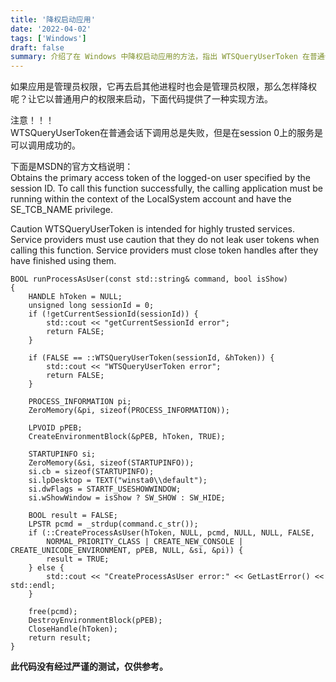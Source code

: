 ```yaml
---
title: '降权启动应用'
date: '2022-04-02'
tags: ['Windows']
draft: false
summary: 介绍了在 Windows 中降权启动应用的方法，指出 WTSQueryUserToken 在普通会话下调用常失败但在 session 0 服务中可成功，给出代码`runProcessAsUser`，但强调此代码未严谨测试仅供参考。 
---
```


如果应用是管理员权限，它再去启其他进程时也会是管理员权限，那么怎样降权呢？让它以普通用户的权限来启动，下面代码提供了一种实现方法。

注意！！！  
WTSQueryUserToken在普通会话下调用总是失败，但是在session 0上的服务是可以调用成功的。

下面是MSDN的官方文档说明：  
Obtains the primary access token of the logged-on user specified by the session ID. To call this function successfully, the calling application must be running within the context of the LocalSystem account and have the SE_TCB_NAME privilege.

Caution  WTSQueryUserToken is intended for highly trusted services. Service providers must use caution that they do not leak user tokens when calling this function. Service providers must close token handles after they have finished using them.
```
BOOL runProcessAsUser(const std::string& command, bool isShow)
{
    HANDLE hToken = NULL;
    unsigned long sessionId = 0;
    if (!getCurrentSessionId(sessionId)) {
        std::cout << "getCurrentSessionId error";
        return FALSE;
    }

    if (FALSE == ::WTSQueryUserToken(sessionId, &hToken)) {
        std::cout << "WTSQueryUserToken error";
        return FALSE;
    }

    PROCESS_INFORMATION pi;
    ZeroMemory(&pi, sizeof(PROCESS_INFORMATION));

    LPVOID pPEB;
    CreateEnvironmentBlock(&pPEB, hToken, TRUE);

    STARTUPINFO si;
    ZeroMemory(&si, sizeof(STARTUPINFO));
    si.cb = sizeof(STARTUPINFO);
    si.lpDesktop = TEXT("winsta0\\default");
    si.dwFlags = STARTF_USESHOWWINDOW;
    si.wShowWindow = isShow ? SW_SHOW : SW_HIDE;

    BOOL result = FALSE;
    LPSTR pcmd = _strdup(command.c_str());
    if (::CreateProcessAsUser(hToken, NULL, pcmd, NULL, NULL, FALSE,
        NORMAL_PRIORITY_CLASS | CREATE_NEW_CONSOLE | CREATE_UNICODE_ENVIRONMENT, pPEB, NULL, &si, &pi)) {
        result = TRUE;
    } else {
        std::cout << "CreateProcessAsUser error:" << GetLastError() << std::endl;
    }

    free(pcmd);
    DestroyEnvironmentBlock(pPEB);
    CloseHandle(hToken);
    return result;
}

```
**此代码没有经过严谨的测试，仅供参考。**